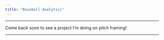 ```yaml
---
title: "Baseball Analytics"
---
```


<hr>

Come back soon to see a project I'm doing on pitch framing!

<hr>
